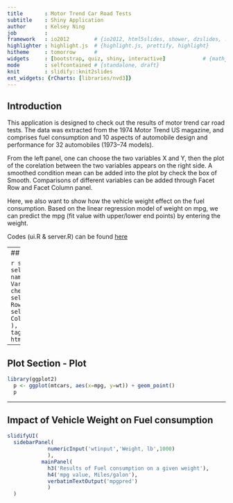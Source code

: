 ```yaml
---
title       : Motor Trend Car Road Tests  
subtitle    : Shiny Application
author      : Kelsey Ning
job         : 
framework   : io2012        # {io2012, html5slides, shower, dzslides, ...}
highlighter : highlight.js  # {highlight.js, prettify, highlight}
hitheme     : tomorrow      # 
widgets     : [bootstrap, quiz, shiny, interactive]            # {mathjax, quiz, bootstrap}
mode        : selfcontained # {standalone, draft}
knit        : slidify::knit2slides
ext_widgets: {rCharts: [libraries/nvd3]}
---
```



## Introduction

This application is designed to check out the results of motor trend car road tests. The data was extracted from the 1974 Motor Trend US magazine, and comprises fuel consumption and 10 aspects of automobile design and performance for 32 automobiles (1973–74 models). 

From the left panel, one can choose the two variables X and Y, then the plot of the corelation between the two variables appears on the right side. A smoothed condition mean can be added into the plot by check the box of Smooth. Comparisons of different variables can be added through Facet Row and Facet Column panel. 

Here, we also want to show how the vehicle weight effect on the fuel consumption. Based on the linear regression model of weight on mpg, we can predict the mpg (fit value with upper/lower end points) by entering the weight.

Codes (ui.R & server.R) can be found [here](https://github.com/ningkelsey/project)

---
## Plot Section - Input

```r
slidifyUI(
  sidebarPanel(
        selectInput('x', 'X Variables', names(mtcars)), 
        selectInput('y', 'Y Variables', names(mtcars)),
        checkboxInput('smooth', 'Smooth'),
        selectInput('facet_row', 'Facet Row', c(None='.', names(mtcars))),
        selectInput('facet_col', 'Facet Column', c(None='.', names(mtcars)))
  ),
  mainPanel(
    tags$div(id='nvd3plot',class='shiny-html-output nvd3 rChart')
)
  )
```

---

## Plot Section - Plot

```r
library(ggplot2)
  p <- ggplot(mtcars, aes(x=mpg, y=wt)) + geom_point() 
  p
```


---
## Impact of Vehicle Weight on Fuel consumption

```r
slidifyUI(
  sidebarPanel(
             numericInput('wtinput','Weight, lb',1000)
             ),
           mainPanel(
             h3('Results of Fuel consumption on a given weight'),
             h4('mpg value, Miles/galon'),
             verbatimTextOutput('mpgpred')
             )
  )

```
